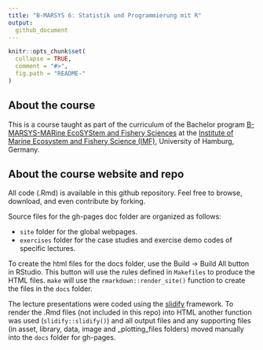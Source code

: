 ```yaml
---
title: "B-MARSYS 6: Statistik und Programmierung mit R"
output:
  github_document
---
```



<!-- README.md is generated from README.Rmd. Please edit that file -->

```r
knitr::opts_chunk$set(
  collapse = TRUE,
  comment = "#>",
  fig.path = "README-"
)
```

## About the course

This is a course taught as part of the curriculum of the Bachelor program [B-MARSYS-MARine EcoSYStem and Fishery Sciences](https://www.biologie.uni-hamburg.de/en/studium/bachelor/bachelor-of-science-marsys.html) at the [Institute of Marine Ecosystem and Fishery Science (IMF)](https://www.biologie.uni-hamburg.de/en/einrichtungen/imf.html), University of Hamburg, Germany.

## About the course website and repo

All code (.Rmd) is available in this github repository. Feel free to browse, download, and even contribute by forking.

Source files for the gh-pages doc folder are organized as follows:

- `site` folder for the global webpages.
- `exercises` folder for the case studies and exercise demo codes of specific lectures.

To create the html files for the docs folder, use the Build -> Build All button in RStudio. This button will use the rules defined in `Makefiles` to produce the HTML files. `make` will use the `rmarkdown::render_site()` function to create the files in the `docs` folder.

The lecture presentations were coded using the [slidify](http://slidify.org) framework. To render the .Rmd files (not included in this repo) into HTML another function was used (`slidify::slidify()`) and all output files and any supporting files (in asset, library, data, image and _plotting_files folders) moved manually into the `docs` folder for gh-pages. 

